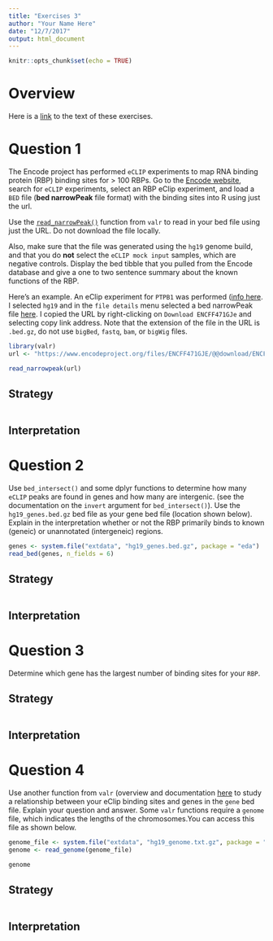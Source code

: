 ```yaml
---
title: "Exercises 3"
author: "Your Name Here"
date: "12/7/2017"
output: html_document
---
```


```r
knitr::opts_chunk$set(echo = TRUE)
```

# Overview

Here is a [link](https://raw.githubusercontent.com/rnabioco/eda/master/vignettes/exercises-3.Rmd) to the text of these exercises.

# Question 1

The Encode project has performed `eCLIP` experiments to map RNA binding protein  (RBP) binding sites for > 100 RBPs. Go to the [Encode website](https://www.encodeproject.org/matrix/?type=Experiment), search for `eCLIP` experiments, select an RBP eClip experiment, and load a `BED` file (**bed narrowPeak** file format) with the binding sites into R using just the url. 

Use the [`read_narrowPeak()`](https://rnabioco.github.io/valr/reference/read_bed.html) function from `valr` to read in your bed file using just the URL. Do not download the file locally.

Also, make sure that the file was generated using the `hg19` genome build, and that you do **not** select the `eCLIP mock input` samples, which are negative controls. Display the bed tibble that you pulled from the Encode database and give a one to two sentence summary about the known functions of the RBP. 

Here's an example. An eClip experiment for `PTPB1` was performed ([info here](https://www.encodeproject.org/experiments/ENCSR384KAN/). I selected `hg19` and in the `file details` menu selected a bed narrowPeak file [here](https://www.encodeproject.org/files/ENCFF471GJE/). I copied the URL by right-clicking on `Download ENCFF471GJe` and selecting copy link address.  Note that the extension of the file in the URL is `.bed.gz`, do not use `bigBed`, `fastq`, `bam`, or `bigWig` files. 

```r
library(valr)
url <- "https://www.encodeproject.org/files/ENCFF471GJE/@@download/ENCFF471GJE.bed.gz"

read_narrowpeak(url)
```

## Strategy

```r



```

## Interpretation

# Question 2

Use `bed_intersect()` and some dplyr functions to determine how many `eCLIP` peaks are found in genes and how many are intergenic. (see the documentation on the `invert` argument for `bed_intersect()`). Use the `hg19_genes.bed.gz` bed file as your gene bed file (location shown below). Explain in the interpretation whether or not the RBP primarily binds to known (geneic) or unannotated (intergeneic) regions. 

```r
genes <- system.file("extdata", "hg19_genes.bed.gz", package = "eda")
read_bed(genes, n_fields = 6)
```

## Strategy

```r

```

## Interpretation

# Question 3 

Determine which gene has the largest number of binding sites for your `RBP`. 

## Strategy

```r

```

## Interpretation

# Question 4

Use another function from `valr` (overview and documentation [here](https://rnabioco.github.io/valr/articles/valr.html) to study a relationship between your eClip binding sites and genes in the `gene` bed file. Explain your question and answer. Some `valr` functions require a `genome` file, which indicates the lengths of the chromosomes.You can access this file as shown below.

```r
genome_file <- system.file("extdata", "hg19_genome.txt.gz", package = "eda")
genome <- read_genome(genome_file)

genome
```

## Strategy

```r

```

## Interpretation

